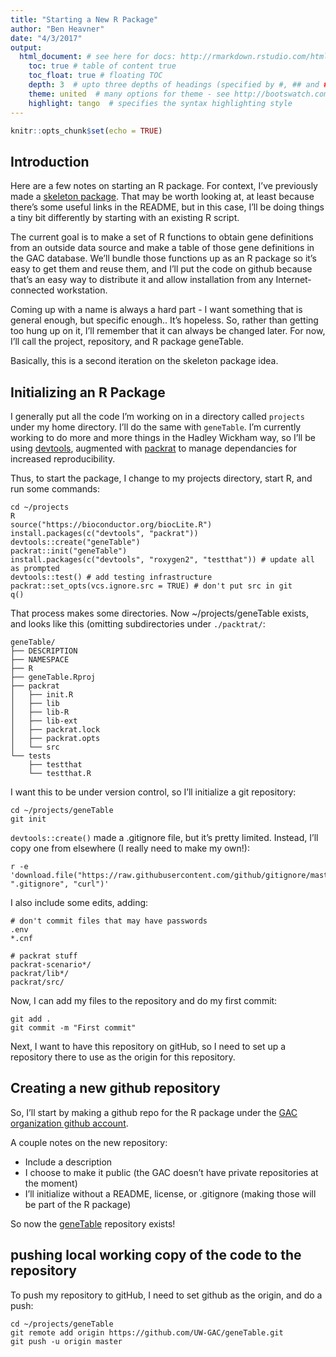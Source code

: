 ```yaml
---
title: "Starting a New R Package"
author: "Ben Heavner"
date: "4/3/2017"
output: 
  html_document: # see here for docs: http://rmarkdown.rstudio.com/html_document_format.html
    toc: true # table of content true
    toc_float: true # floating TOC
    depth: 3  # upto three depths of headings (specified by #, ## and ###)
    theme: united  # many options for theme - see http://bootswatch.com/
    highlight: tango  # specifies the syntax highlighting style
---
```


```r
knitr::opts_chunk$set(echo = TRUE)
```
## Introduction

Here are a few notes on starting an R package. For context, I've previously made a [skeleton package](https://github.com/bheavner/packageTest). That may be worth looking at, at least because there's some useful links in the README, but in this case, I'll be doing things a tiny bit differently by starting with an existing R script. 

The current goal is to make a set of R functions to obtain gene definitions from an outside data source and make a table of those gene definitions in the GAC database. We'll bundle those functions up as an R package so it's easy to get them and reuse them, and I'll put the code on github because that's an easy way to distribute it and allow installation from any Internet-connected workstation. 

Coming up with a name is always a hard part - I want something that is general enough, but specific enough.. It's hopeless. So, rather than getting too hung up on it, I'll remember that it can always be changed later. For now, I'll call the project, repository, and R package geneTable.

Basically, this is a second iteration on the skeleton package idea.

## Initializing an R Package

I generally put all the code I'm working on in a directory called `projects` under my home directory. I'll do the same with `geneTable`. I'm currently working to do more and more things in the Hadley Wickham way, so I'll be using [devtools](https://github.com/hadley/devtools), augmented with [packrat](https://rstudio.github.io/packrat/) to manage dependancies for increased reproducibility.

Thus, to start the package, I change to my projects directory, start R, and run some commands:
```
cd ~/projects
R
source("https://bioconductor.org/biocLite.R")
install.packages(c("devtools", "packrat"))
devtools::create("geneTable")
packrat::init("geneTable")
install.packages(c("devtools", "roxygen2", "testthat")) # update all as prompted
devtools::test() # add testing infrastructure
packrat::set_opts(vcs.ignore.src = TRUE) # don't put src in git
q()
```

That process makes some directories. Now ~/projects/geneTable exists, and looks like this (omitting subdirectories under `./packtrat/`:
```
geneTable/
├── DESCRIPTION
├── NAMESPACE
├── R
├── geneTable.Rproj
├── packrat
│   ├── init.R
│   ├── lib
│   ├── lib-R
│   ├── lib-ext
│   ├── packrat.lock
│   ├── packrat.opts
│   └── src
└── tests
    ├── testthat
    └── testthat.R
```

I want this to be under version control, so I'll initialize a git repository:

```
cd ~/projects/geneTable
git init
```

`devtools::create()` made a .gitignore file, but it's pretty limited. Instead, I'll copy one from elsewhere (I really need to make my own!):

```
r -e 'download.file("https://raw.githubusercontent.com/github/gitignore/master/R.gitignore", ".gitignore", "curl")'
```

I also include some edits, adding:
```
# don't commit files that may have passwords
.env
*.cnf

# packrat stuff
packrat-scenario*/
packrat/lib*/
packrat/src/
```

Now, I can add my files to the repository and do my first commit:

```
git add .
git commit -m "First commit"
```

Next, I want to have this repository on gitHub, so I need to set up a repository there to use as the origin for this repository.

## Creating a new github repository

So, I'll start by making a github repo for the R package under the [GAC organization github account](https://github.com/UW-GAC/).

A couple notes on the new repository:

* Include a description
* I choose to make it public (the GAC doesn't have private repositories at the moment)
* I'll initialize without a README, license, or .gitignore (making those will be part of the R package)

So now the [geneTable](https://github.com/UW-GAC/geneTable) repository exists!

## pushing local working copy of the code to the repository

To push my repository to gitHub, I need to set github as the origin, and do a push:

```
cd ~/projects/geneTable
git remote add origin https://github.com/UW-GAC/geneTable.git
git push -u origin master
```

